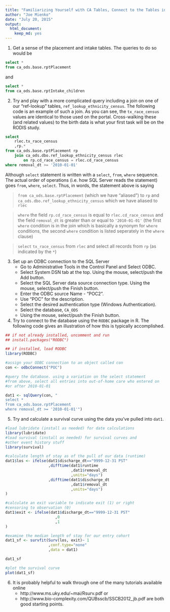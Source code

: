 ```yaml
---
title: "Familiarizing Yourself with CA Tables, Connect to the Tables in R, and Make a Survival Curve"
author: "Joe Mienko"
date: "July 20, 2015"
output: 
  html_document: 
    keep_md: yes
---
```



1. Get a sense of the placement and intake tables. The queries to do so would be 

```sql
select * 
from ca_ods.base.rptPlacement
```

and 

```sql
select *
from ca_ods.base.rptIntake_children
```

2. Try and play with a more complicated query including a join on one of our "ref-lookup" tables, `ref_lookup_ethnicity_census`. The following code is an example of such a join. As you can see, the `tx_race_census` values are identical to those used on the portal. Cross-walking these (and related values) to the birth data is what your first task will be on the RODIS study. 

```sql
select
	rlec.tx_race_census 
	,rp.* 
from ca_ods.base.rptPlacement rp
	join ca_ods.dbo.ref_lookup_ethnicity_census rlec
		on rp.cd_race_census = rlec.cd_race_census
where removal_dt >= '2010-01-01'
```
Although `select` statement is written with a `select`, `from`, `where` sequence. The actual order of operations (i.e. how SQL Server reads the statement) goes `from`, `where`, `select`. Thus, in words, the statement above is saying 

> `from ca_ods.base.rptPlacement` (which we have "aliased") to `rp` and `ca_ods.dbo.ref_lookup_ethnicity_census` which we have aliased to `rlec`

> `where` the field `rp.cd_race_census` is equal to `rlec.cd_race_census` and the field `removal_dt` is greater than or equal to `'2010-01-01'` (the first `where` condition is in the join which is basically a synonym for `where` conditions, the second `where` condition is listed seperately in the `where` clause)

> `select` `tx_race_census` from 	`rlec` and select all records from `rp` (as indicated by the `*`)
    
3. Set up an ODBC connection to the SQL Server
    + Go to Administrative Tools in the Control Panel and Select ODBC.
    + Select System DSN tab at the top.  Using the mouse, select/push the Add button.
    + Select the SQL Server data source connection type. Using the mouse, select/push the Finish button. 
    + Enter the ODBC source Name - "POC2". 
    + Use "POC" for the description. 
    + Select the desired authentication type (Windows Authentication). 
    + Select the database, `CA_ODS`
    + Using the mouse, select/push the Finish button. 
    
4. Try to connect to the database using the `RODBC` package in R. The following code gives an illustration of how this is typically accomplished. 

```r
## if not already installed, uncomment and run 
## install.packages("RODBC")

## if installed, load RODBC
library(RODBC)

#assign your ODBC connection to an object called con
con <- odbcConnect("POC")

#query the database. using a variation on the select statement
#from above, select all entries into out-of-home care who entered on 
#or after 2010-01-01

dat1 <- sqlQuery(con, "
select * 
from ca_ods.base.rptPlacement
where removal_dt >= '2010-01-01'")
```

5. Try and calculate a survival curve using the data you've pulled into `dat1`. 

```r

#load lubridate (install as needed) for date calculations
library(lubridate)
#load survival (install as needed) for survival curves and
#other event history stuff
library(survival)

#calculate length of stay as of the pull of our data (runtime)
dat1$los <- ifelse(dat1$discharge_dt=="9999-12-31 PST"
                   ,difftime(dat1$runtime
                             ,dat1$removal_dt
                             ,units="days")
                   ,difftime(dat1$discharge_dt
                             ,dat1$removal_dt
                             ,units="days")
)

#calculate an exit variable to indicate exit (1) or right 
#censoring to observation (0)
dat1$exit <- ifelse(dat1$discharge_dt=="9999-12-31 PST"
                      ,0
                      ,1
)

#examine the median length of stay for our entry cohort 
dat1_sf <- survfit(Surv(los, exit)~ 1
                   ,conf.type="none"
                   ,data = dat1)

dat1_sf 

#plot the survival curve 
plot(dat1_sf)
```

6. It is probably helpful to walk through one of the many tutorials available online
    + http://www.ms.uky.edu/~mai/Rsurv.pdf or 
    + http://www.bio-complexity.com/QUBsscb/SSCB2012_jb.pdf
are both good starting points. 

